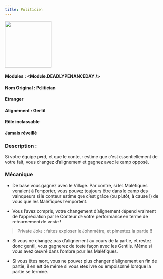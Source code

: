```yaml
---
title: Politicien
---
```



<img src='/img/blood-on-the-clocktower/roles/politicien.png' height='150' />

#### Modules : <Module.DEADLYPENANCEDAY />
#### Nom Original : Politician
#### Etranger
#### Alignement : Gentil 
#### Rôle inclassable
#### Jamais réveillé

### Description :
Si votre équipe perd, et que le conteur estime que c’est essentiellement de votre fait, vous changez d’alignement et gagnez avec le camp opposé.


### Mécanique

- De base vous gagnez avec le Village. Par contre, si les Maléfiques venaient à l’emporter, vous pouvez toujours être dans le camp des vainqueurs si le conteur estime que c’est grâce (ou plutôt, à cause !) de vous que les Maléfiques l’emportent.

- Vous l’avez compris, votre changement d’alignement dépend vraiment de l’appréciation par le Conteur de votre performance en terme de retournement de veste !
> Private Joke : faites exploser le Johnmètre, et pimentez la partie !!

- Si vous ne changez pas d’alignement au cours de la partie, et restez donc gentil, vous gagnerez de toute façon avec les Gentils. Même si vous avez œuvré dans l’ombre pour les Maléfiques.

- Si vous êtes mort, vous ne pouvez plus changer d’alignement en fin de partie, il en est de même si vous êtes ivre ou empoisonné lorsque la partie se termine.

